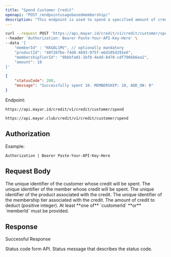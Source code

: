 ```yaml
---
title: "Spend Customer Credit"
openapi: "POST /endpointusagebasedmembership/"
description: "This endpoint is used to spend a specified amount of credit from a customer’s or member’s account on particular membership tier."
---
```


<RequestExample>

```bash Request Example
curl --request POST 'https://api.mayar.id/credit/v1/credit/customer/spend' \
--header 'Authorization: Bearer Paste-Your-API-Key-Here' \
--data '{
    "memberId" : "KKGOL1MV", // optionally mandatory
    "productId": "40f26fbe-f4d8-4693-975f-e6d105d291e6",
    "membershipTierId": "9bbbfa01-1bf8-4e4d-8470-cdf7066b6ea2",
    "amount": 10
}'
```

</RequestExample>

<ResponseExample>

```json Response Example 200
{
    "statusCode": 200,
    "message": "Successfully spent 10. MEMBERSHIP: 10, ADD_ON: 0"
}
```

</ResponseExample>

Endpoint:

<CodeGroup>

```Production Production
https://api.mayar.id/credit/v1/credit/customer/spend
```


```Sandbox Sandbox
https://api.mayar.club/credit/v1/credit/customer/spend
```

</CodeGroup>

## Authorization

<ResponseField name="Authorization" type="string" required>
  Example:

  `Authorization | Bearer Paste-Your-API-Key-Here`
</ResponseField>

## Request Body

<ParamField query="memberId" path="memberId" type="string">
  The unique identifier of the customer whose credit will be spent.
</ParamField>

<ParamField query="customerId" path="customerId" type="string">
  The unique identifier of the member whose credit will be spent.
</ParamField>

<ParamField query="productId" path="productId" type="string" required>
  The unique identifier of the product associated with the credit.
</ParamField>

<ParamField query="membershipTierId" path="membershipTierId" type="string" required>
  The unique identifier of the membership tier associated with the credit.
</ParamField>

<ParamField query="amount" path="amount" type="integer" required>
  The amount of credit to deduct (positive integer).
</ParamField>

<Note>
  At least **one of** `customerId` **or** `memberId` must be provided.
</Note>

## Response

Successful Response

<ResponseField name="statusCode" type="integer" required>
  Status code form API.
</ResponseField>

<ResponseField name="messages" type="string" required>
  Status message that describes the status code.
</ResponseField>